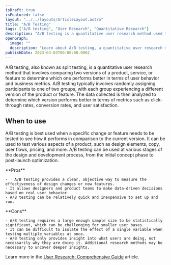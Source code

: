 ```yaml
---
isDraft: true
isFeatured: false
layout: "../../layouts/ArticleLayout.astro"
title: "A/B Testing"
tags: ["A/B testing", "User Research", "Quantitative Research"]
description: "A/B testing is a quantitative user research method used to compare two versions of a product or feature to determine which performs better in terms of user behavior and business metrics."
openGraph:
  image: ""
  description: "Learn about A/B testing, a quantitative user research method used to compare two versions of a product or feature to determine which performs better in terms of user behavior and business metrics."
publishDate: 2023-03-03T00:00:00.000Z
---
```


A/B testing, also known as split testing, is a quantitative user research method that involves comparing two versions of a product, service, or feature to determine which one performs better in terms of user behavior and business metrics. A/B testing typically involves randomly assigning participants to one of two groups, with each group experiencing a different version of the product or feature. The data collected is then analyzed to determine which version performs better in terms of metrics such as click-through rates, conversion rates, and user satisfaction.

## When to use

A/B testing is best used when a specific change or feature needs to be tested to see how it performs in comparison to the current version. It can be used to test various aspects of a product, such as design elements, copy, user flows, pricing, and more. A/B testing can be used at various stages of the design and development process, from the initial concept phase to post-launch optimization.

<div class="mt-8 mb-8 grid grid-cols-2 divide-x overflow-hidden rounded-md border">
  <div class="py-6 px-10 space-y-4">
    **Pros**

    -   A/B testing provides a clear, objective way to measure the effectiveness of design changes or new features.
    - It allows designers and product teams to make data-driven decisions based on real user behavior.
    - A/B testing can be relatively quick and inexpensive to set up and run.

  </div>
  <div class="py-6 px-10 space-y-4">
    **Cons**

    - A/B testing requires a large enough sample size to be statistically significant, which can be challenging for smaller user bases.
    - It can be difficult to isolate the effect of a single variable when testing multiple variables at once.
    - A/B testing only provides insight into what users are doing, not necessarily why they are doing it. Additional research methods may be necessary to uncover deeper insights.

  </div>
</div>

Learn more in the [User Research: Comprehensive Guide](/blog/user-research-comprehensive-guide) article.
